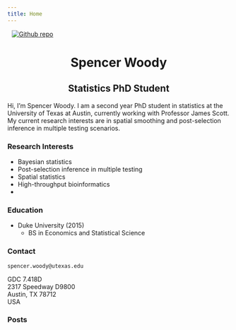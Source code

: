 ```yaml
---
title: Home
---
```


[<img src="portrait.jpg"
style="max-width:25%;min-width:40px;float:center;" alt="Github repo"
hspace="10" />](https://github.com/yihui/hugo-xmin)

<center> <h1>Spencer Woody</h1> </center>

<center> <h2>Statistics PhD Student</h2> </center>

Hi, I’m Spencer Woody. I am a second year PhD student in statistics at
the University of Texas at Austin, currently working with Professor
James Scott. My current research interests are in spatial smoothing
and post-selection inference in multiple testing scenarios.



### Research Interests

- Bayesian statistics
- Post-selection inference in multiple testing
- Spatial statistics
- High-throughput bioinformatics
- 

### Education

- Duke University (2015)
  - BS in Economics and Statistical Science

### Contact

`spencer.woody@utexas.edu`

GDC 7.418D  
2317 Speedway D9800  
Austin, TX 78712  
USA

### Posts
